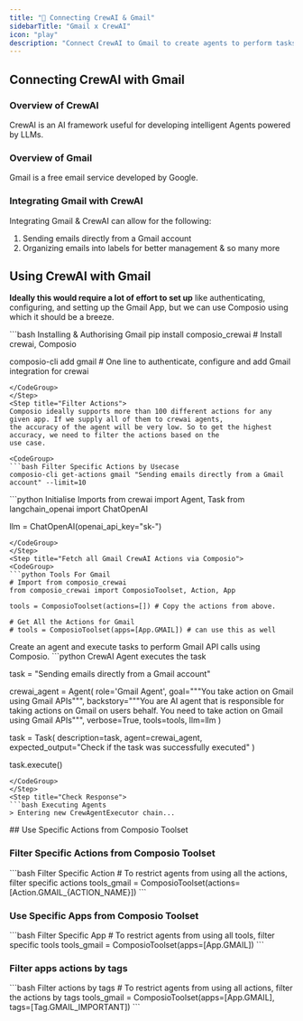 ```yaml
---
title: "🚀 Connecting CrewAI & Gmail"
sidebarTitle: "Gmail x CrewAI"
icon: "play"
description: "Connect CrewAI to Gmail to create agents to perform tasks using natural language"
---
```


## Connecting CrewAI with Gmail

### Overview of CrewAI

CrewAI is an AI framework useful for developing intelligent Agents powered by LLMs.

### Overview of Gmail

Gmail is a free email service developed by Google.

### Integrating Gmail with CrewAI

Integrating Gmail & CrewAI can allow for the following:

1. Sending emails directly from a Gmail account
2. Organizing emails into labels for better management
& so many more

## Using CrewAI with Gmail

<Steps>
<Step title="Setting Up the Environment">

**Ideally this would require a lot of effort to set up** like authenticating, configuring, and setting up the Gmail App, but we can use Composio using which it should be a breeze.

<CodeGroup>
```bash Installing & Authorising Gmail
pip install composio_crewai # Install crewai, Composio 

composio-cli add gmail # One line to authenticate, configure and add Gmail integration for crewai
```
</CodeGroup>
</Step>
<Step title="Filter Actions">
Composio ideally supports more than 100 different actions for any given app. If we supply all of them to crewai agents, 
the accuracy of the agent will be very low. So to get the highest accuracy, we need to filter the actions based on the 
use case.

<CodeGroup>
```bash Filter Specific Actions by Usecase
composio-cli get-actions gmail "Sending emails directly from a Gmail account" --limit=10
```
</CodeGroup>

</Step>
<Step title="Import Base Packages">

<CodeGroup>
```python Initialise Imports
from crewai import Agent, Task
from langchain_openai import ChatOpenAI

llm = ChatOpenAI(openai_api_key="sk-<OPENAI KEY>")
```
</CodeGroup>
</Step>
<Step title="Fetch all Gmail CrewAI Actions via Composio">
<CodeGroup>
```python Tools For Gmail
# Import from composio_crewai
from composio_crewai import ComposioToolset, Action, App

tools = ComposioToolset(actions=[]) # Copy the actions from above. 

# Get All the Actions for Gmail
# tools = ComposioToolset(apps=[App.GMAIL]) # can use this as well
```
</CodeGroup>
</Step>
<Step title="Execute the Agent">
Create an agent and execute tasks to perform Gmail API calls using Composio. 
<CodeGroup>
```python CrewAI Agent executes the task

task = "Sending emails directly from a Gmail account"

crewai_agent = Agent(
    role='Gmail Agent',
    goal="""You take action on Gmail using Gmail APIs""",
    backstory="""You are AI agent that is responsible for taking actions on Gmail on users behalf. You need to take action on Gmail using Gmail APIs""",
    verbose=True,
    tools=tools,
    llm=llm
)

task = Task(
    description=task,
    agent=crewai_agent,
    expected_output="Check if the task was successfully executed"
)

task.execute()
```
</CodeGroup>
</Step>
<Step title="Check Response">
```bash Executing Agents
> Entering new CrewAgentExecutor chain...
```
</Step>
</Steps>
## Use Specific Actions from Composio Toolset

### Filter Specific Actions from Composio Toolset

<CodeGroup>
```bash Filter Specific Action
# To restrict agents from using all the actions, filter specific actions
tools_gmail = ComposioToolset(actions=[Action.GMAIL_{ACTION_NAME}])
```
</CodeGroup>

### Use Specific Apps from Composio Toolset
<CodeGroup>
```bash Filter Specific App
# To restrict agents from using all tools, filter specific tools
tools_gmail = ComposioToolset(apps=[App.GMAIL])
```
</CodeGroup>

### Filter apps actions by tags 
<CodeGroup>
```bash Filter actions by tags
# To restrict agents from using all actions, filter the actions by tags
tools_gmail = ComposioToolset(apps=[App.GMAIL], tags=[Tag.GMAIL_IMPORTANT])
```
</CodeGroup>